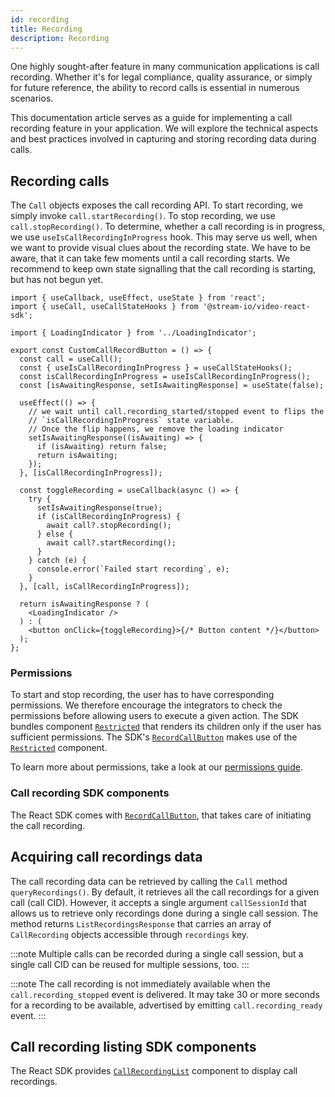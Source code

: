 ```yaml
---
id: recording
title: Recording
description: Recording
---
```


One highly sought-after feature in many communication applications is call recording. Whether it's for legal compliance, quality assurance, or simply for future reference, the ability to record calls is essential in numerous scenarios.

This documentation article serves as a guide for implementing a call recording feature in your application. We will explore the technical aspects and best practices involved in capturing and storing recording data during calls.

## Recording calls

The `Call` objects exposes the call recording API. To start recording, we simply invoke `call.startRecording()`. To stop recording, we use `call.stopRecording()`.
To determine, whether a call recording is in progress, we use `useIsCallRecordingInProgress` hook. This may serve us well, when we want to provide visual clues about the recording state. We have to be aware, that it can take few moments until a call recording starts. We recommend to keep own state signalling that the call recording is starting, but has not begun yet.

```tsx
import { useCallback, useEffect, useState } from 'react';
import { useCall, useCallStateHooks } from '@stream-io/video-react-sdk';

import { LoadingIndicator } from '../LoadingIndicator';

export const CustomCallRecordButton = () => {
  const call = useCall();
  const { useIsCallRecordingInProgress } = useCallStateHooks();
  const isCallRecordingInProgress = useIsCallRecordingInProgress();
  const [isAwaitingResponse, setIsAwaitingResponse] = useState(false);

  useEffect(() => {
    // we wait until call.recording_started/stopped event to flips the
    // `isCallRecordingInProgress` state variable.
    // Once the flip happens, we remove the loading indicator
    setIsAwaitingResponse((isAwaiting) => {
      if (isAwaiting) return false;
      return isAwaiting;
    });
  }, [isCallRecordingInProgress]);

  const toggleRecording = useCallback(async () => {
    try {
      setIsAwaitingResponse(true);
      if (isCallRecordingInProgress) {
        await call?.stopRecording();
      } else {
        await call?.startRecording();
      }
    } catch (e) {
      console.error(`Failed start recording`, e);
    }
  }, [call, isCallRecordingInProgress]);

  return isAwaitingResponse ? (
    <LoadingIndicator />
  ) : (
    <button onClick={toggleRecording}>{/* Button content */}</button>
  );
};
```

### Permissions

To start and stop recording, the user has to have corresponding permissions. We therefore encourage the integrators to check the permissions before allowing users to execute a given action. The SDK bundles component [`Restricted`](https://github.com/GetStream/stream-video-js/tree/main/packages/react-sdk/src/wrappers/Restricted) that renders its children only if the user has sufficient permissions. The SDK's [`RecordCallButton`](../../ui-components/call/call-controls/#recordcallbutton) makes use of the [`Restricted`](https://github.com/GetStream/stream-video-js/tree/main/packages/react-sdk/src/wrappers/Restricted) component.

To learn more about permissions, take a look at our [permissions guide](../../guides/permissions-and-moderation).

### Call recording SDK components

The React SDK comes with [`RecordCallButton`](../../ui-components/call/call-controls/#recordcallbutton), that takes care of initiating the call recording.

## Acquiring call recordings data

The call recording data can be retrieved by calling the `Call` method `queryRecordings()`. By default, it retrieves all the call recordings for a given call (call CID). However, it accepts a single argument `callSessionId` that allows us to retrieve only recordings done during a single call session. The method returns `ListRecordingsResponse` that carries an array of `CallRecording` objects accessible through `recordings` key.

:::note
Multiple calls can be recorded during a single call session, but a single call CID can be reused for multiple sessions, too.
:::

:::note
The call recording is not immediately available when the `call.recording_stopped` event is delivered.
It may take 30 or more seconds for a recording to be available, advertised by emitting `call.recording_ready` event.
:::

## Call recording listing SDK components

The React SDK provides [`CallRecordingList`](../../ui-components/call/call-recordings-list) component to display call recordings.
